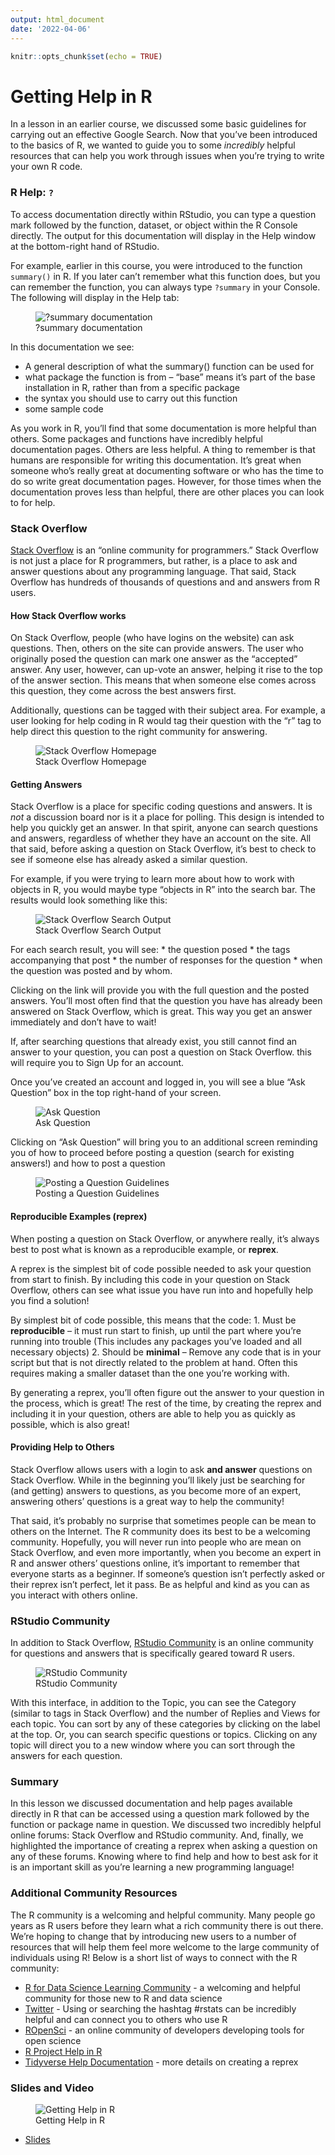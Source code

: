 ```yaml
---
output: html_document
date: '2022-04-06'
---
```


```r
knitr::opts_chunk$set(echo = TRUE)
```

# Getting Help in R

In a lesson in an earlier course, we discussed some basic guidelines for carrying out an effective Google Search. Now that you've been introduced to the basics of R, we wanted to guide you to some *incredibly* helpful resources that can help you work through issues when you're trying to write your own R code.

### R Help: `?`

To access documentation directly within RStudio, you can type a question mark followed by the function, dataset, or object within the R Console directly. The output for this documentation will display in the Help window at the bottom-right hand of RStudio.

For example, earlier in this course, you were introduced to the function `summary()` in R. If you later can't remember what this function does, but you can remember the function, you can always type `?summary` in your Console. The following will display in the Help tab:


![?summary documentation](https://docs.google.com/presentation/d/1xDXjuZZ8OifFKW3MzKhQL0kI5f3XcCfHn9oHgyhpyMk/export/png?id=1xDXjuZZ8OifFKW3MzKhQL0kI5f3XcCfHn9oHgyhpyMk&pageid=g37af3c0ac8_0_49)

In this documentation we see:

* A general description of what the summary() function can be used for
* what package the function is from -- "base" means it's part of the base installation in R, rather than from a specific package
* the syntax you should use to carry out this function
* some sample code


As you work in R, you'll find that some documentation is more helpful than others. Some packages and functions have incredibly helpful documentation pages. Others are less helpful. A thing to remember is that humans are responsible for writing this documentation. It's great when someone who's really great at documenting software or who has the time to do so write great documentation pages. However, for those times when the documentation proves less than helpful, there are other places you can look to for help.

### Stack Overflow

[Stack Overflow](stackoverflow.com) is an "online community for programmers." Stack Overflow is not just a place for R programmers, but rather, is a place to ask and answer questions about any programming language. That said, Stack Overflow has hundreds of thousands of questions and and answers from R users.

#### How Stack Overflow works

On Stack Overflow, people (who have logins on the website) can ask questions. Then, others on the site can provide answers. The user who originally posed the question can mark one answer as the "accepted" answer. Any user, however, can up-vote an answer, helping it rise to the top of the answer section. This means that when someone else comes across this question, they come across the best answers first.

Additionally, questions can be tagged with their subject area. For example, a user looking for help coding in R would tag their question with the "r" tag to help direct this question to the right community for answering.


![Stack Overflow Homepage](https://docs.google.com/presentation/d/1xDXjuZZ8OifFKW3MzKhQL0kI5f3XcCfHn9oHgyhpyMk/export/png?id=1xDXjuZZ8OifFKW3MzKhQL0kI5f3XcCfHn9oHgyhpyMk&pageid=g37af3c0ac8_0_81)

#### Getting Answers

Stack Overflow is a place for specific coding questions and answers. It is *not* a discussion board nor is it a place for polling. This design is intended to help you quickly get an answer. In that spirit, anyone can search questions and answers, regardless of whether they have an account on the site. All that said, before asking a question on Stack Overflow, it's best to check to see if someone else has already asked a similar question.

For example, if you were trying to learn more about how to work with objects in R, you would maybe type "objects in R" into the search bar. The results would look something like this:


![Stack Overflow Search Output](https://docs.google.com/presentation/d/1xDXjuZZ8OifFKW3MzKhQL0kI5f3XcCfHn9oHgyhpyMk/export/png?id=1xDXjuZZ8OifFKW3MzKhQL0kI5f3XcCfHn9oHgyhpyMk&pageid=g37af3c0ac8_0_85)

For each search result, you will see:
* the question posed
* the tags accompanying that post
* the number of responses for the question
* when the question was posted and by whom.

Clicking on the link will provide you with the full question and the posted answers. You'll most often find that the question you have has already been answered on Stack Overflow, which is great. This way you get an answer immediately and don't have to wait!

If, after searching questions that already exist, you still cannot find an answer to your question, you can post a question on Stack Overflow. this will require you to Sign Up for an account.

Once you've created an account and logged in, you will see a blue "Ask Question" box in the top right-hand of your screen.


![Ask Question](https://docs.google.com/presentation/d/1xDXjuZZ8OifFKW3MzKhQL0kI5f3XcCfHn9oHgyhpyMk/export/png?id=1xDXjuZZ8OifFKW3MzKhQL0kI5f3XcCfHn9oHgyhpyMk&pageid=g37af3c0ac8_0_91)

Clicking on "Ask Question" will bring you to an additional screen reminding you of how to proceed before posting a question (search for existing answers!) and how to post a question


![Posting a Question Guidelines](https://docs.google.com/presentation/d/1xDXjuZZ8OifFKW3MzKhQL0kI5f3XcCfHn9oHgyhpyMk/export/png?id=1xDXjuZZ8OifFKW3MzKhQL0kI5f3XcCfHn9oHgyhpyMk&pageid=g37af3c0ac8_0_105)

#### Reproducible Examples (reprex)

When posting a question on Stack Overflow, or anywhere really, it's always best to post what is known as a reproducible example, or **reprex**.

A reprex is the simplest bit of code possible needed to ask your question from start to finish. By including this code in your question on Stack Overflow, others can see what issue you have run into and hopefully help you find a solution!

By simplest bit of code possible, this means that the code:
1. Must be **reproducible** -- it must run start to finish, up until the part where you're running into trouble (This includes any packages you've loaded and all necessary objects)
2. Should be **minimal** -- Remove any code that is in your script but that is not directly related to the problem at hand. Often this requires making a smaller dataset than the one you're working with.

By generating a reprex, you'll often figure out the answer to your question in the process, which is great! The rest of the time, by creating the reprex and including it in your question, others are able to help you as quickly as possible, which is also great!

#### Providing Help to Others

Stack Overflow allows users with a login to ask **and answer** questions on Stack Overflow. While in the beginning you'll likely just be searching for (and getting) answers to questions, as you become more of an expert, answering others' questions is a great way to help the community!

That said, it's probably no surprise that sometimes people can be mean to others on the Internet. The R community does its best to be a welcoming community. Hopefully, you will never run into people who are mean on Stack Overflow, and even more importantly, when you become an expert in R and answer others' questions online, it's important to remember that everyone starts as a beginner. If someone's question isn't perfectly asked or their reprex isn't perfect, let it pass. Be as helpful and kind as you can as you interact with others online.

### RStudio Community

In addition to Stack Overflow, [RStudio Community](https://community.rstudio.com/) is an online community for questions and answers that is specifically geared toward R users.


![RStudio Community](https://docs.google.com/presentation/d/1xDXjuZZ8OifFKW3MzKhQL0kI5f3XcCfHn9oHgyhpyMk/export/png?id=1xDXjuZZ8OifFKW3MzKhQL0kI5f3XcCfHn9oHgyhpyMk&pageid=g37af3c0ac8_0_123)

With this interface, in addition to the Topic, you can see the Category (similar to tags in Stack Overflow) and the number of Replies and Views for each topic. You can sort by any of these categories by clicking on the label at the top. Or, you can search specific questions or topics. Clicking on any topic will direct you to a new window where you can sort through the answers for each question.

### Summary

In this lesson we discussed documentation and help pages available directly in R that can be accessed using a question mark followed by the function or package name in question. We discussed two incredibly helpful online forums: Stack Overflow and RStudio community. And, finally, we highlighted the importance of creating a reprex when asking a question on any of these forums. Knowing where to find help and how to best ask for it is an important skill as you're learning a new programming language!

### Additional Community Resources

The R community is a welcoming and helpful community. Many people go years as R users before they learn what a rich community there is out there. We're hoping to change that by introducing new users to a number of resources that will help them feel more welcome to the large community of individuals using R! Below is a short list of ways to connect with the R community:

* [R for Data Science Learning Community](https://medium.com/@kierisi/r4ds-the-next-iteration-d51e0a1b0b82) - a welcoming and helpful community for those new to R and data science
* [Twitter](https://twitter.com) - Using or searching the hashtag #rstats can be incredibly helpful and can connect you to others who use R
* [ROpenSci](https://ropensci.org/) - an online community of developers developing tools for open science
* [R Project Help in R](https://www.r-project.org/help.html)
* [Tidyverse Help Documentation](https://www.tidyverse.org/help/) - more details on creating a reprex

### Slides and Video

![Getting Help in R](https://youtu.be/xOww087Vp9g)

* [Slides](https://docs.google.com/presentation/d/1xDXjuZZ8OifFKW3MzKhQL0kI5f3XcCfHn9oHgyhpyMk/edit?usp=sharing)

